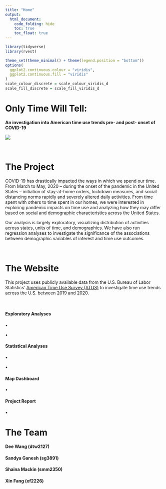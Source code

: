 ```yaml
---
title: "Home"
output: 
  html_document:
    code_folding: hide
    toc: true
    toc_float: true
---
```

``` r
library(tidyverse)
library(rvest)

theme_set(theme_minimal() + theme(legend.position = "bottom"))
options(
  ggplot2.continuous.colour = "viridis",
  ggplot2.continuous.fill = "viridis"
)
scale_colour_discrete = scale_colour_viridis_d
scale_fill_discrete = scale_fill_viridis_d

```

# __Only Time Will Tell:__ 
<p/>
__An investigation into American time use trends pre- and post- onset of COVID-19__

![](https://upload.wikimedia.org/wikipedia/commons/f/f4/Analog_clock_animation.gif)

<p>&nbsp;</p>
<p align="center">

# The Project
COVID-19 has drastically impacted the ways in which we spend our time. From March to May, 2020 -- during the onset of the pandemic in the United States -- initiation of stay-at-home orders, lockdown measures, and social distancing norms rapidly and severely altered daily activities. From time spent with others to time spent in our homes, we were interested in exploring pandemic impacts on time use and analyzing how they may differ based on social and demographic characteristics across the United States. 
</p>
Our analysis is largely exploratory, visualizing distribution of activities across states, units of time, and demographics. We have also run regression analyses to investigate the significance of the associations between demographic variables of interest and time use outcomes.   
<p>&nbsp;</p>
# The Website
This project uses publicly available data from the U.S. Bureau of Labor Statistics’ [American Time Use Survey (ATUS)](https://www.bls.gov/tus/datafiles-2020.htm) to investigate time use trends across the U.S. between 2019 and 2020. 
<p>&nbsp;</p>
#### Exploratory Analyses
• 
</p>
• 
</p>
#### Statistical Analyses
• 
</p>
• 
</p>
#### Map Dashboard
• 
</p>
#### Project Report 
• 
</p>

# The Team
</p>
#### Dee Wang (dtw2127)
</p>
#### Sandya Ganesh (sg3891)
</p>
#### Shaina Mackin (smm2350)
</p>
#### Xin Fang (xf2226)
</p>




